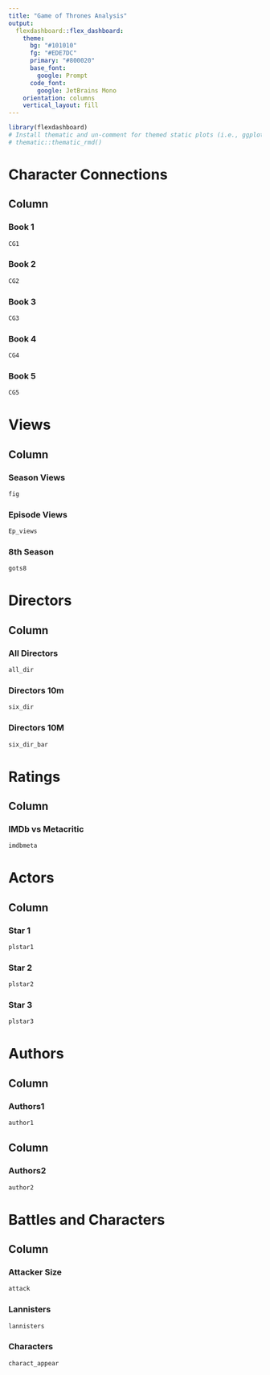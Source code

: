 ```yaml
---
title: "Game of Thrones Analysis"
output: 
  flexdashboard::flex_dashboard:
    theme:
      bg: "#101010"
      fg: "#EDE7DC" 
      primary: "#800020"
      base_font:
        google: Prompt
      code_font:
        google: JetBrains Mono
    orientation: columns
    vertical_layout: fill
---
```


```r
library(flexdashboard)
# Install thematic and un-comment for themed static plots (i.e., ggplot2)
# thematic::thematic_rmd()
```

# Character Connections

## Column {data-width=1000 .tabset}

### Book 1

```r
CG1
```

### Book 2

```r
CG2
```

### Book 3

```r
CG3
```

### Book 4

```r
CG4
```

### Book 5

```r
CG5
```


# Views

## Column {data-width=1000 .tabset}

### Season Views

```r
fig
```

### Episode Views

```r
Ep_views
```

### 8th Season

```r
gots8
```


# Directors

## Column {data-width=1000 .tabset}

### All Directors

```r
all_dir
```

### Directors 10m

```r
six_dir
```

### Directors 10M

```r
six_dir_bar
```


# Ratings

## Column {data-width=1000 .tabset}

### IMDb vs Metacritic

```r
imdbmeta
```

# Actors

## Column {data-width=1000 .tabset}

### Star 1

```r
plstar1
```

### Star 2

```r
plstar2
```

### Star 3

```r
plstar3
```


# Authors

## Column {data-width=500}

### Authors1

```r
author1
```

## Column {data-width=500}

### Authors2

```r
author2
```

# Battles and Characters

## Column {data-width=1000 .tabset}

### Attacker Size

```r
attack
```

### Lannisters

```r
lannisters
```

### Characters

```r
charact_appear
```


